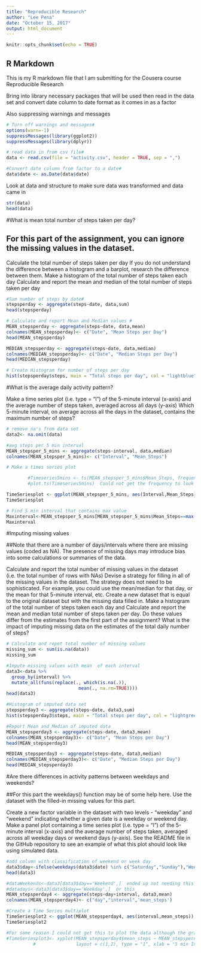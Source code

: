 ---
title: "Reproducible Research"
author: "Lee Pena"
date: "October 15, 2017"
output: html_document
---

```{r setup, include=FALSE}
knitr::opts_chunk$set(echo = TRUE)
```

## R Markdown

This is my R markdown file that I am submitting for the Cousera course Reproducible Research


Bring into library necessary packages that will be used then read in the data set and convert date column to date format as it comes in as a factor

Also suppressing warnings and messages

```{r}
# Turn off warnings and messages#
options(warn=-1)
suppressMessages(library(ggplot2))
suppressMessages(library(dplyr))

# read data in from csv file#
data <- read.csv(file = "activity.csv", header = TRUE, sep = ",")

#Convert date column from factor to a date#
data$date <- as.Date(data$date)
```

Look at data and structure to make sure data was transformed and data came in 

```{r}

str(data)
head(data)
```

#What is mean total number of steps taken per day?

## For this part of the assignment, you can ignore the missing values in the dataset.

Calculate the total number of steps taken per day
If you do not understand the difference between a histogram and a barplot, research the difference between them. Make a histogram of the total number of steps taken each day
Calculate and report the mean and median of the total number of steps taken per day
```{r}

#Sum number of steps by date#
stepsperday <- aggregate(steps~date, data,sum)
head(stepsperday)

# Calculate and report Mean and Median values #
MEAN_stepsperday <- aggregate(steps~date, data,mean)
colnames(MEAN_stepsperday)<- c("Date", "Mean Steps per Day")
head(MEAN_stepsperday)

MEDIAN_stepsperday <- aggregate(steps~date, data,median)
colnames(MEDIAN_stepsperday)<- c("Date", "Median Steps per Day")
head(MEDIAN_stepsperday)

# Create Histogram for number of steps per day
hist(stepsperday$steps, main = "Total steps per day", col = "lightblue", xlab = "Steps Taken in Day", ylab = "Number of Days Occurred")
```

#What is the average daily activity pattern?

Make a time series plot (i.e. type = "l") of the 5-minute interval (x-axis) and the average number of steps taken, averaged across all days (y-axis)
Which 5-minute interval, on average across all the days in the dataset, contains the maximum number of steps?

```{r}
# remove na's from data set
data2<- na.omit(data)

#avg steps per 5 min interval
MEAN_stepsper_5_mins <- aggregate(steps~interval, data,median)
colnames(MEAN_stepsper_5_mins)<- c("Interval", "Mean_Steps")

# Make a times series plot

        #Timeseries5mins <- ts(MEAN_stepsper_5_mins$Mean_Steps, frequency = 105120 )
        #plot.ts(Timeseries5mins)  Could not get the frequency to look correct on x axis

TimeSeriesplot <- ggplot(MEAN_stepsper_5_mins, aes(Interval,Mean_Steps)) + geom_line() + xlab("5 min interval") + ylab("Mean Steps")
TimeSeriesplot

# Find 5 min interval that contains max value
Maxinterval<-MEAN_stepsper_5_mins[MEAN_stepsper_5_mins$Mean_Steps==max(MEAN_stepsper_5_mins$Mean_Steps),]
Maxinterval
```

#Imputing missing values

##Note that there are a number of days/intervals where there are missing values (coded as NA). The presence of missing days may introduce bias into some calculations or summaries of the data.

Calculate and report the total number of missing values in the dataset (i.e. the total number of rows with NAs)
Devise a strategy for filling in all of the missing values in the dataset. The strategy does not need to be sophisticated. For example, you could use the mean/median for that day, or the mean for that 5-minute interval, etc.
Create a new dataset that is equal to the original dataset but with the missing data filled in.
Make a histogram of the total number of steps taken each day and Calculate and report the mean and median total number of steps taken per day. Do these values differ from the estimates from the first part of the assignment? What is the impact of imputing missing data on the estimates of the total daily number of steps?
```{r}
# Calculate and repot total number of missing values
missing_sum <- sum(is.na(data))
missing_sum

#Impute missing values with mean  of each interval
data3<-data %>%
  group_by(interval) %>% 
  mutate_all(funs(replace(., which(is.na(.)),
                           mean(., na.rm=TRUE))))
head(data3)

#Histogram of imputed data set
stepsperday3 <- aggregate(steps~date, data3,sum)
hist(stepsperday3$steps, main = "Total steps per day", col = "lightgreen", xlab = "Steps Taken in Day", ylab = "Number of Days Occurred")

#Report Mean and Median of imputed data
MEAN_stepsperday3 <- aggregate(steps~date, data3,mean)
colnames(MEAN_stepsperday3)<- c("Date", "Mean Steps per Day")
head(MEAN_stepsperday3)

MEDIAN_stepsperday3 <- aggregate(steps~date, data3,median)
colnames(MEDIAN_stepsperday3)<- c("Date", "Median Steps per Day")
head(MEDIAN_stepsperday3)
```

#Are there differences in activity patterns between weekdays and weekends?

##For this part the weekdays() function may be of some help here. Use the dataset with the filled-in missing values for this part.

Create a new factor variable in the dataset with two levels - "weekday" and "weekend" indicating whether a given date is a weekday or weekend day.
Make a panel plot containing a time series plot (i.e. type = "l") of the 5-minute interval (x-axis) and the average number of steps taken, averaged across all weekday days or weekend days (y-axis). See the README file in the GitHub repository to see an example of what this plot should look like using simulated data.
```{r}
#add column with classification of weekend or week day
data3$day<-ifelse(weekdays(data3$date) %in% c("Saturday","Sunday"),"Weekend", "Weekday")
head(data3)

#dataWeekends<-data3[data3$day=='Weekend',]  ended up not needing this
#datadays<-data3[data3$day=='Weekday',]  or this
MEAN_stepsperday4 <- aggregate(steps~day+interval, data3,mean)
colnames(MEAN_stepsperday4)<- c("day","interval",'mean_steps')

#Create a Time Series multiplot
TimeSeriesplot2 <- ggplot(MEAN_stepsperday4, aes(interval,mean_steps)) + geom_line() + xlab("5 min interval")+ ylab("Mean Steps") +ggtitle("Mean Steps over Time")+facet_grid(day~.,labeller = label_parsed)
TimeSeriesplot2

#For some reason I could not get this to plot the data although the graph was created
#TimeSeriesplot3<- xyplot(MEAN_stepsperday4$mean_steps ~ MEAN_stepsperday4$interval | MEAN_stepsperday4$day,
          #               layout = c(1,2), type = "1", xlab = "5 min Interval", ylab = "Mean Steps")
```
